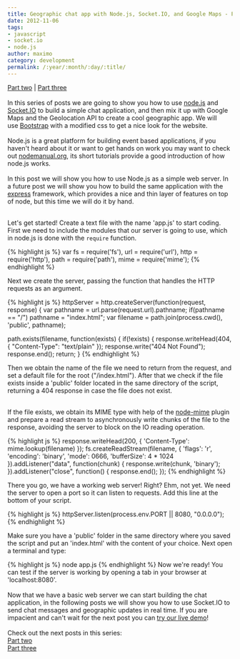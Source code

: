```yaml
---
title: Geographic chat app with Node.js, Socket.IO, and Google Maps - Part one
date: 2012-11-06
tags:
- javascript
- socket.io
- node.js
author: maximo
category: development
permalink: /:year/:month/:day/:title/
---
```


<span>
  <a href="/2012/12/21/geographic-chat-app-with-nodejs-part2/">Part two</a> | <a href="/2013/01/29/geographic-chat-app-with-nodejs-part3/">Part three</a>
</span>
<br />
<br />In this series of posts we are going to show you how to use&nbsp;<a href="https://nodejs.org/">node.js</a> and <a href="http://socket.io/">Socket.IO</a>&nbsp;to build a simple chat application, and then mix it up with Google Maps and the Geolocation API
to create a cool geographic app. We will use&nbsp;<a href="https://twitter.github.com/bootstrap/">Bootstrap</a>&nbsp;with a modified css&nbsp;to get a nice look for the website.
<br />
<br />Node.js is a great platform for building event based applications,&nbsp;if you haven't heard about it&nbsp;or want to get hands on work&nbsp;you may want to check out&nbsp;<a href="http://nodemanual.org/">nodemanual.org</a>, its short tutorials provide
a good introduction of how node.js works.
<br />
<br />In this post we will show you how to use Node.js as a simple web server.&nbsp;In a future post we will show you how to build the same application with the <a href="http://expressjs.com/">express</a> framework, which provides a nice and thin layer of features
on top of node, but this time we will do it by hand.
<br />
<br />
<p>Let's get started!&nbsp;Create&nbsp;a text file with the name 'app.js' to start coding. First we need to include the modules that our server is going to use, which in node.js is done with the
<code>require</code> function.
</p>


{% highlight js %}
var fs = require('fs'),
url = require('url'),
http = require('http'),
path = require('path'),
mime = require('mime');
{% endhighlight %}
<p>
Next we create the server, passing the function that handles the HTTP requests as an argument.
</p>

{% highlight js %}
httpServer = http.createServer(function(request, response) {
  var pathname = url.parse(request.url).pathname;
  if(pathname == "/") pathname = "index.html";
  var filename = path.join(process.cwd(), 'public', pathname);

  path.exists(filename, function(exists) {
    if(!exists) {
    response.writeHead(404, { "Content-Type": "text/plain" });
    response.write("404 Not Found");
    response.end();
    return;
  }
{% endhighlight %}


Then we obtain the name of the file we need to return from the request, and set a default file for the root ("/index.html"). After that we check if the file exists inside a 'public' folder located in the same directory of the script, returning a 404 response
in case the file does not exist.
<br />
<br />
<p>If the file exists, we obtain its MIME type with help of the <a href="https://github.com/broofa/node-mime">node-mime</a> plugin and prepare a read stream to asynchronously write chunks of the file to the response, avoiding the server to block on the IO
reading operation.
</p>

{% highlight js %}
response.writeHead(200, { 'Content-Type': mime.lookup(filename) });
fs.createReadStream(filename, {
  'flags': 'r',
  'encoding': 'binary',
  'mode': 0666,
  'bufferSize': 4 * 1024
}).addListener("data", function(chunk) {
  response.write(chunk, 'binary');
}).addListener("close", function() {
  response.end();
});
{% endhighlight %}
</pre>

<p>
There you go, we have a working web server! Right? Ehm, not yet. We need the server to open a port so it can listen to requests. Add this line at the bottom of your script.
</p>

{% highlight js %}
httpServer.listen(process.env.PORT || 8080, "0.0.0.0");
{% endhighlight %}

<p>
Make sure you have a 'public' folder in the same directory where you saved the script and put an 'index.html' with the content of your choice. Next open a terminal and type:
</p>

{% highlight js %}
node app.js
{% endhighlight %}
Now we're ready! You can test if the server is working by opening a tab in your browser at 'localhost:8080'.
<br />
<br />Now that we have a basic web server we can start building the chat application, in the following posts we will show you how to use Socket.IO to send chat messages and geographic updates in real time. If you are impacient and can't wait for the next post
you can <a href="https://xmart-chat.herokuapp.com/">try our live demo</a>!
<br />
<br />Check out the next posts in this series:
<br /><a href="/2012/12/21/geographic-chat-app-with-nodejs-part2/">Part two</a>
<br /><a href="/2013/01/29/geographic-chat-app-with-nodejs-part3/">Part three</a>
<br />
